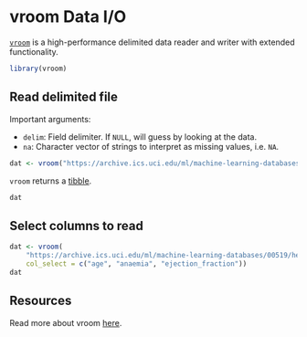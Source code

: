 # vroom Data I/O {#sec-vroom}

[`vroom`](https://vroom.r-lib.org/index.html) is a high-performance delimited data 
reader and writer with extended functionality.

```r
library(vroom)
```

## Read delimited file

Important arguments:

- `delim`: Field delimiter. If `NULL`, will guess by looking at the data.
- `na`: Character vector of strings to interpret as missing values, i.e. `NA`.

```r
dat <- vroom("https://archive.ics.uci.edu/ml/machine-learning-databases/00519/heart_failure_clinical_records_dataset.csv")
```

`vroom` returns a [tibble](https://tibble.tidyverse.org/).

```r
dat
```

## Select columns to read

```r
dat <- vroom(
    "https://archive.ics.uci.edu/ml/machine-learning-databases/00519/heart_failure_clinical_records_dataset.csv", 
    col_select = c("age", "anaemia", "ejection_fraction"))
dat
```

## Resources

Read more about vroom [here](https://vroom.r-lib.org/index.html).
